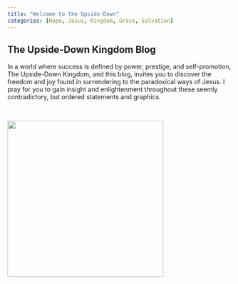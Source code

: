 ```yaml
---
title: "Welcome to the Upside-Down"
categories: [Hope, Jesus, Kingdom, Grace, Salvation]
---
```

## The Upside-Down Kingdom Blog

In a world where success is defined by power, prestige, and self-promotion, The Upside-Down Kingdom, and this blog, invites you to discover the freedom and joy found in surrendering to the paradoxical ways of Jesus. I pray for you to gain insight and enlightenment throughout these seemly contradictory, but ordered statements and graphics.

<br/>

![](upsidedown2.png){fig-align="center" height="350"}
